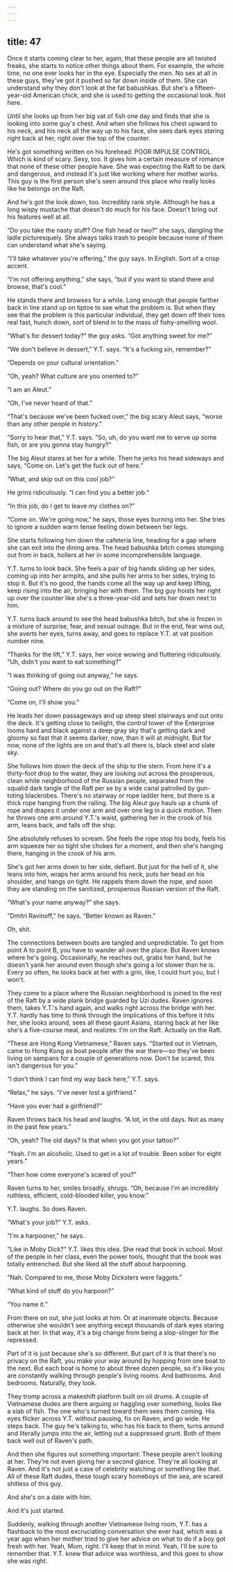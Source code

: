 ```yaml
---
---
---
```

title: 47
---

Once it starts coming clear to her, again, that these people are all twisted freaks, she starts to notice other things about them. For example, the whole time, no one ever looks her in the eye. Especially the men. No sex at all in these guys, they've got it pushed so far down inside of them. She can understand why they don't look at the fat babushkas. But she's a fifteen-year-old American chick, and she is used to getting the occasional look. Not here.

Until she looks up from her big vat of fish one day and finds that she is looking into some guy's chest. And when she follows his chest upward to his neck, and his neck all the way up to his face, she sees dark eyes staring right back at her, right over the top of the counter.

He's got something written on his forehead: POOR IMPULSE CONTROL. Which is kind of scary. Sexy, too. It gives him a certain measure of romance that none of these other people have. She was expecting the Raft to be dark and dangerous, and instead it's just like working where her mother works. This guy is the first person she's seen around this place who really looks like he belongs on the Raft.

And he's got the look down, too. Incredibly rank style. Although he has a long wispy mustache that doesn't do much for his face. Doesn't bring out his features well at all.

“Do you take the nasty stuff? One fish head or two?” she says, dangling the ladle picturesquely. She always talks trash to people because none of them can understand what she's saying.

“I'll take whatever you're offering,” the guy says. In English. Sort of a crisp accent.

“I'm not offering anything,” she says, “but if you want to stand there and browse, that's cool.”

He stands there and browses for a while. Long enough that people farther back in line stand up on tiptoe to see what the problem is. But when they see that the problem is this particular individual, they get down off their toes real fast, hunch down, sort of blend in to the mass of fishy-smelling wool.

“What's for dessert today?” the guy asks. “Got anything sweet for me?”

“We don't believe in dessert,” Y.T. says. “It's a fucking sin, remember?”

“Depends on your cultural orientation.”

“Oh, yeah? What culture are you oriented to?”

“I am an Aleut.”

“Oh, I've never heard of that.”

“That's because we've been fucked over,” the big scary Aleut says, “worse than any other people in history.”

“Sorry to hear that,” Y.T. says. “So, uh, do you want me to serve up some fish, or are you gonna stay hungry?”

The big Aleut stares at her for a while. Then he jerks his head sideways and says, “Come on. Let's get the fuck out of here.”

“What, and skip out on this cool job?”

He grins ridiculously. “I can find you a better job.”

“In this job, do I get to leave my clothes on?”

“Come on. We're going now,” he says, those eyes burning into her. She tries to ignore a sudden warm tense feeling down between her legs.

She starts following him down the cafeteria line, heading for a gap where she can exit into the dining area. The head babushka bitch comes stomping out from in back, hollers at her in some incomprehensible language.

Y.T. turns to look back. She feels a pair of big hands sliding up her sides, coming up into her armpits, and she pulls her arms to her sides, trying to stop it. But it's no good, the hands come all the way up and keep lifting, keep rising into the air, bringing her with them. The big guy hoists her right up over the counter like she's a three-year-old and sets her down next to him.

Y.T. turns back around to see the head babushka bitch, but she is frozen in a mixture of surprise, fear, and sexual outrage. But in the end, fear wins out, she averts her eyes, turns away, and goes to replace Y.T. at vat position number nine.

“Thanks for the lift,” Y.T. says, her voice wowing and fluttering ridiculously. “Uh, didn't you want to eat something?”

“I was thinking of going out anyway,” he says.

“Going out? Where do you go out on the Raft?”

“Come on, I'll show you.”



He leads her down passageways and up steep steel stairways and out onto the deck. It's getting close to twilight, the control tower of the Enterprise looms hard and black against a deep gray sky that's getting dark and gloomy so fast that it seems darker, now, than it will at midnight. But for now, none of the lights are on and that's all there is, black steel and slate sky.

She follows him down the deck of the ship to the stern. From here it's a thirty-foot drop to the water, they are looking out across the prosperous, clean white neighborhood of the Russian people, separated from the squalid dark tangle of the Raft per se by a wide canal patrolled by gun-toting blackrobes. There's no stairway or rope ladder here, but there is a thick rope hanging from the railing. The big Aleut guy hauls up a chunk of rope and drapes it under one arm and over one leg in a quick motion. Then he throws one arm around Y.T.'s waist, gathering her in the crook of his arm, leans back, and falls off the ship.

She absolutely refuses to scream. She feels the rope stop his body, feels his arm squeeze her so tight she chokes for a moment, and then she's hanging there, hanging in the crook of his arm.

She's got her arms down to her side, defiant. But just for the hell of it, she leans into him, wraps her arms around his neck, puts her head on his shoulder, and hangs on tight. He rappels them down the rope, and soon they are standing on the sanitized, prosperous Russian version of the Raft.

“What's your name anyway?” she says.

“Dmitri Ravinoff,” he says. “Better known as Raven.”

Oh, shit.



The connections between boats are tangled and unpredictable. To get from point A to point B, you have to wander all over the place. But Raven knows where he's going. Occasionally, he reaches out, grabs her hand, but he doesn't yank her around even though she's going a lot slower than he is. Every so often, he looks back at her with a grin, like, I could hurt you, but I won't.

They come to a place where the Russian neighborhood is joined to the rest of the Raft by a wide plank bridge guarded by Uzi dudes. Raven ignores them, takes Y.T.'s hand again, and walks right across the bridge with her. Y.T. hardly has time to think through the implications of this before it hits her, she looks around, sees all these gaunt Asians, staring back at her like she's a five-course meal, and realizes: I'm on the Raft. Actually on the Raft.

“These are Hong Kong Vietnamese,” Raven says. “Started out in Vietnam, came to Hong Kong as boat people after the war there—so they've been living on sampans for a couple of generations now. Don't be scared, this isn't dangerous for you.”

“I don't think I can find my way back here,” Y.T. says.

“Relax,” he says. “I've never lost a girlfriend.”

“Have you ever had a girlfriend?”

Raven throws back his head and laughs. “A lot, in the old days. Not as many in the past few years.”

“Oh, yeah? The old days? Is that when you got your tattoo?”

“Yeah. I'm an alcoholic. Used to get in a lot of trouble. Been sober for eight years.”

“Then how come everyone's scared of you?”

Raven turns to her, smiles broadly, shrugs. “Oh, because I'm an incredibly ruthless, efficient, cold-blooded killer, you know.”

Y.T. laughs. So does Raven.

“What's your job?” Y.T. asks.

“I'm a harpooner,” he says.

“Like in Moby Dick?” Y.T. likes this idea. She read that book in school. Most of the people in her class, even the power tools, thought that the book was totally entrenched. But she liked all the stuff about harpooning.

“Nah. Compared to me, those Moby Dicksters were faggots.”

“What kind of stuff do you harpoon?”

“You name it.”

From there on out, she just looks at him. Or at inanimate objects. Because otherwise she wouldn't see anything except thousands of dark eyes staring back at her. In that way, it's a big change from being a slop-slinger for the repressed.

Part of it is just because she's so different. But part of it is that there's no privacy on the Raft, you make your way around by hopping from one boat to the next. But each boat is home to about three dozen people, so it's like you are constantly walking through people's living rooms. And bathrooms. And bedrooms. Naturally, they look.

They tromp across a makeshift platform built on oil drums. A couple of Vietnamese dudes are there arguing or haggling over something, looks like a slab of fish. The one who's turned toward them sees them coming. His eyes flicker across Y.T. without pausing, fix on Raven, and go wide. He steps back. The guy he's talking to, who has his back to them, turns around and literally jumps into the air, letting out a suppressed grunt. Both of them back well out of Raven's path.

And then she figures out something important: These people aren't looking at her. They're not even giving her a second glance. They're all looking at Raven. And it's not just a case of celebrity watching or something like that. All of these Raft dudes, these tough scary homeboys of the sea, are scared shitless of this guy.

And she's on a date with him.

And it's just started.

Suddenly, walking through another Vietnamese living room, Y.T. has a flashback to the most excruciating conversation she ever had, which was a year ago when her mother tried to give her advice on what to do if a boy got fresh with her. Yeah, Mom, right. I'll keep that in mind. Yeah, I'll be sure to remember that. Y.T. knew that advice was worthless, and this goes to show she was right.